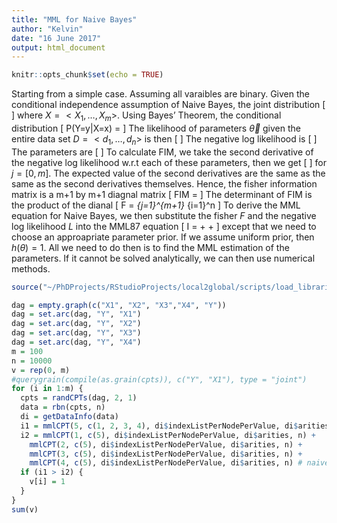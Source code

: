 ```yaml
---
title: "MML for Naive Bayes"
author: "Kelvin"
date: "16 June 2017"
output: html_document
---
```


```r
knitr::opts_chunk$set(echo = TRUE)
```

Starting from a simple case. Assuming all varaibles are binary. Given the 
conditional independence assumption of Naive Bayes, the joint distribution 
\[
\begin{eqnarray}
P(Y=y, X = x) &=& P(Y=y)P(X=x|Y=y) \\ 
&=& P(Y=y) \prod_{j=1}^mP(X_j=x_j|Y=y)
\end{eqnarray}
\]
where $X=<X_1, \dots, X_m>$. Using Bayes' Theorem, the conditional distribution 
\[
P(Y=y|X=x) = \frac{P(Y=y) \prod_{j=1}^mP(X_j=x_j|Y=y)}{P(X=x)}
\]
The likelihood of parameters $\vec{\theta}$ given the entire data set 
$D = <d_1, \dots, d_n>$ is then 
\[
\begin{eqnarray}
l(\vec{\theta}|D) &=& P(D|\vec{\theta}) \\
&=& \prod_{i=1}^n P(d_i|\vec{\theta}) \\
&=& \prod_{i=1}^n \frac{P(Y=y) \prod_{j=1}^mP(X_j=x_j|Y=y)}{P(X=x)}
\end{eqnarray}
\]
The negative log likelihood is 
\[
\begin{eqnarray}
L &=& -\log(l(\vec{\theta}|D)) \\
&=& =-\sum_{i=1}^n \left[ \log(P(Y=y)) + \sum_{j=1}^m \log(P(X_j = x_j|Y=y)) - \log(P(X))\right]
\end{eqnarray}
\]
The parameters are 
\[
\begin{eqnarray}
\vec{\theta} &=&  <p_0, p_1, \dots, p_m>\\
&=& <P(Y = y), P(X_1=x_1|Y=y), \dots, P(X_m=x_m|Y=y)>
\end{eqnarray}
\]
To calculate FIM, we take the second derivative of the negative log likelihood 
w.r.t each of these parameters, then we get 
\[
\begin{eqnarray}
\frac{\partial{L}}{\partial{p_j}} &=& -\sum_{i=1}^n\frac{1}{p_j} \\
\frac{\partial^2{L}}{\partial{p_j^2}} &=& \sum_{i=1}^n\frac{1}{p_j^2}
\end{eqnarray}
\]
for $j = [0, m]$. The expected value of the second derivatives are the same as the 
same as the second derivatives themselves. Hence, the fisher information matrix 
is a m+1 by m+1 diagnal matrix 
\[
FIM = \left[\begin{array}
{rrr}
\sum_{i=1}^n\frac{1}{p_0^2} & \dots & 0 \\
\vdots &  & \vdots \\
0 & \dots & \sum_{i=1}^n\frac{1}{p_m^2}
\end{array}\right]
\]
The determinant of FIM is the product of the dianal 
\[
F = \prod_{j=1}^{m+1} \sum_{i=1}^n \frac{1}{p_j^2}
\]
To derive the MML equation for Naive Bayes, we then substitute the fisher $F$ 
and the negative log likelihood $L$ into the MML87 equation 
\[
I = \left[-\log(\frac{h(\theta)}{\sqrt{F(\theta)/12}}) \right] + \left[-\log(f(x|\theta))\right] + \frac{1}{2}
\]
except that we need to choose an approapriate parameter prior. If we assume 
uniform prior, then $h(\theta) = 1$. All we need to do then is to find the MML
estimation of the parameters. If it cannot be solved analytically, we can then 
use numerical methods. 

```r
source("~/PhDProjects/RStudioProjects/local2global/scripts/load_libraries.R")
```

```r
dag = empty.graph(c("X1", "X2", "X3","X4", "Y"))
dag = set.arc(dag, "Y", "X1")
dag = set.arc(dag, "Y", "X2")
dag = set.arc(dag, "Y", "X3")
dag = set.arc(dag, "Y", "X4")
m = 100
n = 10000
v = rep(0, m)
#querygrain(compile(as.grain(cpts)), c("Y", "X1"), type = "joint")
for (i in 1:m) {
  cpts = randCPTs(dag, 2, 1)
  data = rbn(cpts, n)
  di = getDataInfo(data)
  i1 = mmlCPT(5, c(1, 2, 3, 4), di$indexListPerNodePerValue, di$arities, n) # cpt
  i2 = mmlCPT(1, c(5), di$indexListPerNodePerValue, di$arities, n) + 
    mmlCPT(2, c(5), di$indexListPerNodePerValue, di$arities, n) + 
    mmlCPT(3, c(5), di$indexListPerNodePerValue, di$arities, n) + 
    mmlCPT(4, c(5), di$indexListPerNodePerValue, di$arities, n) # naive bayes
  if (i1 > i2) {
    v[i] = 1
  }
}
sum(v)
```




